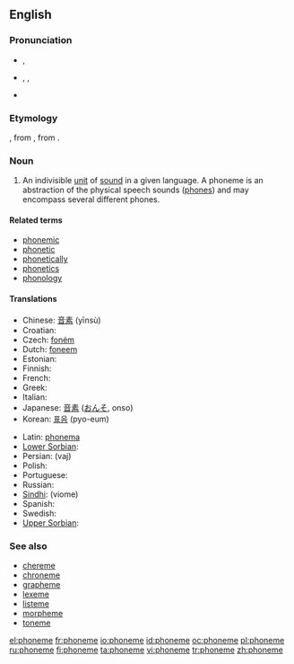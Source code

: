 {{wikipedia}}
==English==

===Pronunciation===
* {{a|UK}} {{IPA|/ˈfəʊniːm/}}, {{SAMPA|/"f@Uni:m/}}
* {{a|US}} {{enPR|fōn'ēm}}, {{IPA|/ˈfoʊˌniːm/}}, {{SAMPA|/"foUni:m/}}

{{rfap}}
* {{hyphenation|pho|neme}}

===Etymology===
{{etyl|grc}} {{term|φώνημα|sc=Grek|tr=phōnēma||sound}}, from {{term|φωνέω|sc=Grek|tr=phōneō||to sound}}, from {{term|φωνή|sc=Grek|tr=phōnē||sound}}.

===Noun===
{{en-noun}}

# {{linguistics}} An indivisible [[unit]] of [[sound]] in a given language. A phoneme is an abstraction of the physical speech sounds ([[phone]]s) and may encompass several different phones.

====Related terms====
* [[phonemic]]
* [[phonetic]]
* [[phonetically]]
* [[phonetics]]
* [[phonology]]

====Translations====
{{trans-top|indivisible unit of sound}}
* Chinese: [[音素]] (yīnsù)
* Croatian: {{t-|hr|fonem|m}}
* Czech: [[foném]]
* Dutch: [[foneem]] {{n}}
* Estonian: {{t|et|häälik}}
* Finnish: {{t+|fi|foneemi}}
* French: {{t+|fr|phonème|m}}
* Greek: {{t+|el|φώνημα|n|tr=fónima|sc=Grek}}
* Italian: {{t+|it|fonema|m}}
* Japanese: [[音素]] ([[おんそ]], onso)
* Korean: [[표음]] (pyo-eum)
{{trans-mid}}
* Latin: [[phonema]]
* [[Lower Sorbian]]: {{l|dsb|fonem}} {{m}}
* Persian: {{fa-Arab|[[واج]]}} (vaj)
* Polish: {{l|pl|fonem}} {{m}}
* Portuguese: {{t+|pt|fonema|m}}
* Russian: {{t+|ru|фонема|f|tr=fonéma|sc=Cyrl}}
* [[Sindhi]]: {{sd-Arab|[[وايوم]]}} (viome) {{f}}
* Spanish: {{t+|es|fonema|m}}
* Swedish: {{t-|sv|fonem}}
* [[Upper Sorbian]]: {{l|hsb|fonem}} {{m}}
{{trans-bottom}}

===See also===
* [[chereme]]
* [[chroneme]]
* [[grapheme]]
* [[lexeme]]
* [[listeme]]
* [[morpheme]]
* [[toneme]]

[[el:phoneme]]
[[fr:phoneme]]
[[io:phoneme]]
[[id:phoneme]]
[[oc:phoneme]]
[[pl:phoneme]]
[[ru:phoneme]]
[[fi:phoneme]]
[[ta:phoneme]]
[[vi:phoneme]]
[[tr:phoneme]]
[[zh:phoneme]]